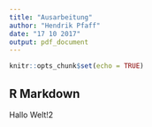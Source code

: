 ```yaml
---
title: "Ausarbeitung"
author: "Hendrik Pfaff"
date: "17 10 2017"
output: pdf_document
---
```


```r
knitr::opts_chunk$set(echo = TRUE)
```

## R Markdown
Hallo Welt!2
